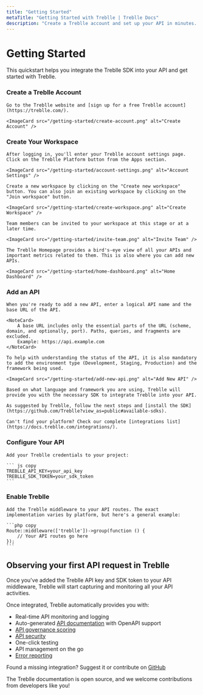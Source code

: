 ```yaml
---
title: "Getting Started"
metaTitle: "Getting Started with Treblle | Treblle Docs"
description: "Create a Treblle account and set up your API in minutes. Gain real-time insights, auto-generated docs, security scoring, and more. Start improving your APIs today!"
---
```



# Getting Started

This quickstart helps you integrate the Treblle SDK into your API and get started with Treblle.

<Steps>

### Create a Treblle Account

    Go to the Treblle website and [sign up for a free Treblle account](https://treblle.com/).

    <ImageCard src="/getting-started/create-account.png" alt="Create Account" />


### Create Your Workspace

    After logging in, you'll enter your Treblle account settings page. Click on the Treblle Platform button from the Apps section.

    <ImageCard src="/getting-started/account-settings.png" alt="Account Settings" />

    Create a new workspace by clicking on the "Create new workspace" button. You can also join an existing workspace by clicking on the "Join workspace" button.

    <ImageCard src="/getting-started/create-workspace.png" alt="Create Workspace" />

    Team members can be invited to your workspace at this stage or at a later time.

    <ImageCard src="/getting-started/invite-team.png" alt="Invite Team" />

    The Treblle Homepage provides a bird's-eye view of all your APIs and important metrics related to them. This is also where you can add new APIs.

    <ImageCard src="/getting-started/home-dashboard.png" alt="Home Dashboard" />

### Add an API

    When you're ready to add a new API, enter a logical API name and the base URL of the API.

    <NoteCard>
        A base URL includes only the essential parts of the URL (scheme, domain, and optionally, port). Paths, queries, and fragments are excluded.
        Example: https://api.example.com
    </NoteCard>

    To help with understanding the status of the API, it is also mandatory to add the environment type (Development, Staging, Production) and the framework being used.

    <ImageCard src="/getting-started/add-new-api.png" alt="Add New API" />

    Based on what language and framework you are using, Treblle will provide you with the necessary SDK to integrate Treblle into your API.

    As suggested by Treblle, follow the next steps and [install the SDK](https://github.com/Treblle?view_as=public#available-sdks).

    Can't find your platform? Check our complete [integrations list](https://docs.treblle.com/integrations/).

### Configure Your API

    Add your Treblle credentials to your project:

    ``` js copy
    TREBLLE_API_KEY=your_api_key
    TREBLLE_SDK_TOKEN=your_sdk_token
    ```

### Enable Treblle

    Add the Treblle middleware to your API routes. The exact implementation varies by platform, but here's a general example:

    ```php copy
    Route::middleware(['treblle'])->group(function () {
        // Your API routes go here
    });
    ```

</Steps>

## Observing your first API request in Treblle

Once you've added the Treblle API key and SDK token to your API middleware, Treblle will start capturing and monitoring all your API activities.

<ImageCard src="/getting-started/first-request.png" alt="First Request" />

Once integrated, Treblle automatically provides you with:

- Real-time API monitoring and logging
- Auto-generated [API documentation](/treblle/api-documentation/) with OpenAPI support
- [API governance scoring](/treblle/api-governance/)
- [API security](/treblle/api-security/)
- One-click testing
- API management on the go
- [Error reporting](/treblle/problems/)

Found a missing integration? Suggest it or contribute on [GitHub](https://github.com/Treblle)

The Treblle documentation is open source, and we welcome contributions from developers like you!

<PaginationCards />